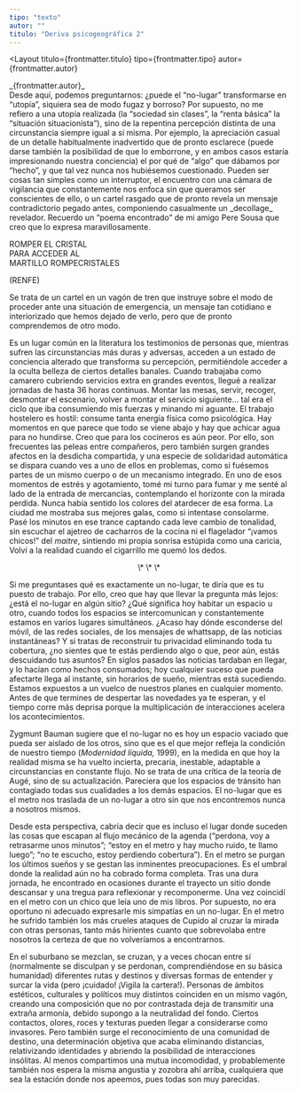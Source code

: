 ```yaml
---
tipo: "texto"
autor: ""
titulo: "Deriva psicogeográfica 2"
---
```



<Layout
  titulo={frontmatter.titulo}
  tipo={frontmatter.tipo}
  autor={frontmatter.autor}
>

<Prose>
_{frontmatter.autor}_

<div class="font-sans">
Desde aquí, podemos preguntarnos: ¿puede el “no-lugar” transformarse en “utopía”, siquiera sea de modo fugaz y borroso? Por supuesto, no me refiero a una utopía realizada (la “sociedad sin clases”, la “renta básica” la “situación situacionista”), sino de la repentina percepción distinta de una circunstancia siempre igual a sí misma. Por ejemplo, la apreciación casual de un detalle habitualmente inadvertido que de pronto esclarece (puede darse también la posibilidad de que lo emborrone, y en ambos casos estaría impresionando nuestra conciencia) el por qué de “algo” que dábamos por “hecho”, y que tal vez nunca nos hubiésemos cuestionado. Pueden ser cosas tan simples como un interruptor, el encuentro con una cámara de vigilancia que constantemente nos enfoca sin que queramos ser conscientes de ello, o un cartel rasgado que de pronto revela un mensaje contradictorio pegado antes, componiendo casualmente un _decollage_ revelador. Recuerdo un “poema encontrado” de mi amigo Pere Sousa que creo que lo expresa maravillosamente.

ROMPER EL CRISTAL\
PARA ACCEDER AL\
MARTILLO ROMPECRISTALES

(RENFE)

Se trata de un cartel en un vagón de tren que instruye sobre el modo de proceder ante una situación de emergencia, un mensaje tan cotidiano e interiorizado que hemos dejado de verlo, pero que de pronto comprendemos de otro modo.

Es un lugar común en la literatura los testimonios de personas que, mientras sufren las circunstancias más duras y adversas, acceden a un estado de conciencia alterado que transforma su percepción, permitiéndole acceder a la oculta belleza de ciertos detalles banales. Cuando trabajaba como camarero cubriendo servicios extra en grandes eventos, llegué a realizar jornadas de hasta 36 horas continuas. Montar las mesas, servir, recoger, desmontar el escenario, volver a montar el servicio siguiente… tal era el ciclo que iba consumiendo mis fuerzas y minando mi aguante. El trabajo hostelero es hostil: consume tanta energía física como psicológica. Hay momentos en que parece que todo se viene abajo y hay que achicar agua para no hundirse. Creo que para los cocineros es aún peor. Por ello, son frecuentes las peleas entre compañeros, pero también surgen grandes afectos en la desdicha compartida, y una especie de solidaridad automática se dispara cuando ves a uno de ellos en problemas, como si fuésemos partes de un mismo cuerpo o de un mecanismo integrado. En uno de esos momentos de estrés y agotamiento, tomé mi turno para fumar y me senté al lado de la entrada de mercancías, contemplando el horizonte con la mirada perdida. Nunca había sentido los colores del atardecer de esa forma. La ciudad me mostraba sus mejores galas, como si intentase consolarme. Pasé los minutos en ese trance captando cada leve cambio de tonalidad, sin escuchar el ajetreo de cacharros de la cocina ni el flagelador “¡vamos chicos!” del _maitre_, sintiendo mi propia sonrisa estúpida como una caricia, Volví a la realidad cuando el cigarrillo me quemó los dedos.

<p align="center">\* \* \*</p>

Si me preguntases qué es exactamente un no-lugar, te diría que es tu puesto de trabajo. Por ello, creo que hay que llevar la pregunta más lejos: ¿está el no-lugar en algún sitio? ¿Qué significa hoy habitar un espacio u otro, cuando todos los espacios se intercomunican y constantemente estamos en varios lugares simultáneos. ¿Acaso hay dónde esconderse del móvil, de las redes sociales, de los mensajes de whattsapp, de las noticias instantáneas? Y si tratas de reconstruir tu privacidad eliminando toda tu cobertura, ¿no sientes que te estás perdiendo algo o que, peor aún, estás descuidando tus asuntos? En siglos pasados las noticias tardaban en llegar, y lo hacían como hechos consumados; hoy cualquier suceso que pueda afectarte llega al instante, sin horarios de sueño, mientras está sucediendo. Estamos expuestos a un vuelco de nuestros planes en cualquier momento. Antes de que termines de despertar las novedades ya te esperan, y el tiempo corre más deprisa porque la multiplicación de interacciones acelera los acontecimientos.

Zygmunt Bauman sugiere que el no-lugar no es hoy un espacio vaciado que pueda ser aislado de los otros, sino que es el que mejor refleja la condición de nuestro tiempo (_Modernidad líquida,_ 1999), en la medida en que hoy la realidad misma se ha vuelto incierta, precaria, inestable, adaptable a circunstancias en constante flujo. No se trata de una crítica de la teoría de Augé, sino de su actualización. Pareciera que los espacios de tránsito han contagiado todas sus cualidades a los demás espacios. El no-lugar que es el metro nos traslada de un no-lugar a otro sin que nos encontremos nunca a nosotros mismos.

Desde esta perspectiva, cabría decir que es incluso el lugar donde suceden las cosas que escapan al flujo mecánico de la agenda (“perdona, voy a retrasarme unos minutos”; “estoy en el metro y hay mucho ruido, te llamo luego”; “no te escucho, estoy perdiendo cobertura”). En el metro se purgan los últimos sueños y se gestan las inminentes preocupaciones. Es el umbral donde la realidad aún no ha cobrado forma completa. Tras una dura jornada, he encontrado en ocasiones durante el trayecto un sitio donde descansar y una tregua para reflexionar y recomponerme. Una vez coincidí en el metro con un chico que leía uno de mis libros. Por supuesto, no era oportuno ni adecuado expresarle mis simpatías en un no-lugar. En el metro he sufrido también los más crueles ataques de Cupido al cruzar la mirada con otras personas, tanto más hirientes cuanto que sobrevolaba entre nosotros la certeza de que no volveríamos a encontrarnos.

En el suburbano se mezclan, se cruzan, y a veces chocan entre sí (normalmente se disculpan y se perdonan, comprendiéndose en su básica humanidad) diferentes rutas y destinos y diversas formas de entender y surcar la vida (pero ¡cuidado! ¡Vigila la cartera!). Personas de ámbitos estéticos, culturales y políticos muy distintos coinciden en un mismo vagón, creando una composición que no por contrastada deja de transmitir una extraña armonía, debido supongo a la neutralidad del fondo. Ciertos contactos, olores, roces y texturas pueden llegar a considerarse como invasores. Pero también surge el reconocimiento de una comunidad de destino, una determinación objetiva que acaba eliminando distancias, relativizando identidades y abriendo la posibilidad de interacciones insólitas. Al menos compartimos una mutua incomodidad, y probablemente también nos espera la misma angustia y zozobra ahí arriba, cualquiera que sea la estación donde nos apeemos, pues todas son muy parecidas.
</div>

</Prose>
</Layout>
